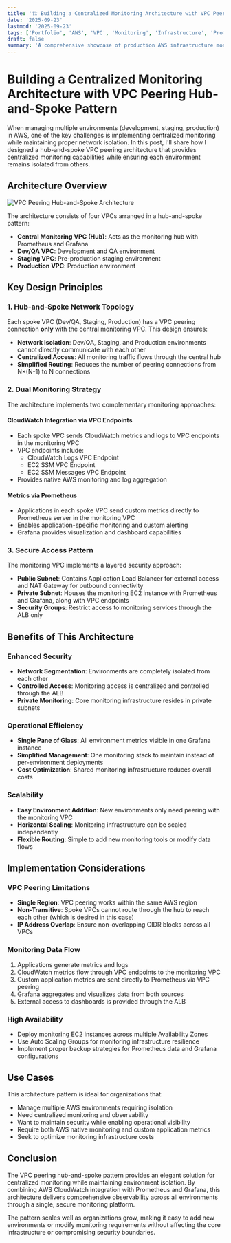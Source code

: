 ```yaml
---
title: '🏗️ Building a Centralized Monitoring Architecture with VPC Peering Hub-and-Spoke Pattern'
date: '2025-09-23'
lastmod: '2025-09-23'
tags: ['Portfolio', 'AWS', 'VPC', 'Monitoring', 'Infrastructure', 'Prometheus', 'Grafana']
draft: false
summary: 'A comprehensive showcase of production AWS infrastructure monitoring architecture with VPC Peering Hub-and-Spoke Pattern'
---
```


# Building a Centralized Monitoring Architecture with VPC Peering Hub-and-Spoke Pattern

When managing multiple environments (development, staging, production) in AWS, one of the key challenges is implementing centralized monitoring while maintaining proper network isolation. In this post, I'll share how I designed a hub-and-spoke VPC peering architecture that provides centralized monitoring capabilities while ensuring each environment remains isolated from others.

## Architecture Overview

![VPC Peering Hub-and-Spoke Architecture](../static/images/markdown/vpc-peering-architecture.png)

The architecture consists of four VPCs arranged in a hub-and-spoke pattern:

- **Central Monitoring VPC (Hub)**: Acts as the monitoring hub with Prometheus and Grafana
- **Dev/QA VPC**: Development and QA environment
- **Staging VPC**: Pre-production staging environment
- **Production VPC**: Production environment

## Key Design Principles

### 1. Hub-and-Spoke Network Topology

Each spoke VPC (Dev/QA, Staging, Production) has a VPC peering connection **only** with the central monitoring VPC. This design ensures:

- **Network Isolation**: Dev/QA, Staging, and Production environments cannot directly communicate with each other
- **Centralized Access**: All monitoring traffic flows through the central hub
- **Simplified Routing**: Reduces the number of peering connections from N×(N-1) to N connections

### 2. Dual Monitoring Strategy

The architecture implements two complementary monitoring approaches:

#### CloudWatch Integration via VPC Endpoints

- Each spoke VPC sends CloudWatch metrics and logs to VPC endpoints in the monitoring VPC
- VPC endpoints include:
  - CloudWatch Logs VPC Endpoint
  - EC2 SSM VPC Endpoint
  - EC2 SSM Messages VPC Endpoint
- Provides native AWS monitoring and log aggregation

#### Metrics via Prometheus

- Applications in each spoke VPC send custom metrics directly to Prometheus server in the monitoring VPC
- Enables application-specific monitoring and custom alerting
- Grafana provides visualization and dashboard capabilities

### 3. Secure Access Pattern

The monitoring VPC implements a layered security approach:

- **Public Subnet**: Contains Application Load Balancer for external access and NAT Gateway for outbound connectivity
- **Private Subnet**: Houses the monitoring EC2 instance with Prometheus and Grafana, along with VPC endpoints
- **Security Groups**: Restrict access to monitoring services through the ALB only

## Benefits of This Architecture

### Enhanced Security

- **Network Segmentation**: Environments are completely isolated from each other
- **Controlled Access**: Monitoring access is centralized and controlled through the ALB
- **Private Monitoring**: Core monitoring infrastructure resides in private subnets

### Operational Efficiency

- **Single Pane of Glass**: All environment metrics visible in one Grafana instance
- **Simplified Management**: One monitoring stack to maintain instead of per-environment deployments
- **Cost Optimization**: Shared monitoring infrastructure reduces overall costs

### Scalability

- **Easy Environment Addition**: New environments only need peering with the monitoring VPC
- **Horizontal Scaling**: Monitoring infrastructure can be scaled independently
- **Flexible Routing**: Simple to add new monitoring tools or modify data flows

## Implementation Considerations

### VPC Peering Limitations

- **Single Region**: VPC peering works within the same AWS region
- **Non-Transitive**: Spoke VPCs cannot route through the hub to reach each other (which is desired in this case)
- **IP Address Overlap**: Ensure non-overlapping CIDR blocks across all VPCs

### Monitoring Data Flow

1. Applications generate metrics and logs
2. CloudWatch metrics flow through VPC endpoints to the monitoring VPC
3. Custom application metrics are sent directly to Prometheus via VPC peering
4. Grafana aggregates and visualizes data from both sources
5. External access to dashboards is provided through the ALB

### High Availability

- Deploy monitoring EC2 instances across multiple Availability Zones
- Use Auto Scaling Groups for monitoring infrastructure resilience
- Implement proper backup strategies for Prometheus data and Grafana configurations

## Use Cases

This architecture pattern is ideal for organizations that:

- Manage multiple AWS environments requiring isolation
- Need centralized monitoring and observability
- Want to maintain security while enabling operational visibility
- Require both AWS native monitoring and custom application metrics
- Seek to optimize monitoring infrastructure costs

## Conclusion

The VPC peering hub-and-spoke pattern provides an elegant solution for centralized monitoring while maintaining environment isolation. By combining AWS CloudWatch integration with Prometheus and Grafana, this architecture delivers comprehensive observability across all environments through a single, secure monitoring platform.

The pattern scales well as organizations grow, making it easy to add new environments or modify monitoring requirements without affecting the core infrastructure or compromising security boundaries.
